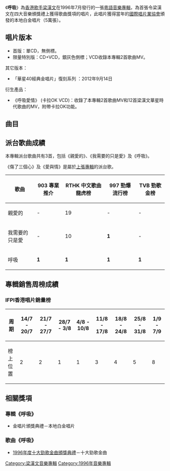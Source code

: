 {{Infobox album
| name       = 呼吸
| type       = [[專輯|專輯]]
| artist     = [[梁漢文|梁漢文]]
| cover      = Breathe-Edmond_Leung.jpg
| caption    = 首版封面
<!-- 未知參數 | background = green -->
| released   = 1996年7月
| genre      = 粵語流行
| label      = [[華星唱片|華星唱片]]
| length     = 
| producer   = 
| reviews    = 
| prev_title = [[抱著你感覺很好_(梁漢文專輯)|抱著你感覺很好]]
| prev_year  = 1995
| next_title = [[偷吻_(梁漢文專輯)|偷吻]]
| next_year  = 1997
}}
《'''呼吸'''》為[[香港|香港]][[歌手|歌手]][[梁漢文|梁漢文]]在1996年7月發行的一張[[粵語|粵語]][[音樂專輯|音樂專輯]]，為首張令梁漢文在四大音樂頒獎禮上獲得歌曲獎項的唱片，此唱片獲得當年的[[國際唱片業協會|國際唱片業協會]]頒發的本地白金唱片（5萬張）。

== 唱片版本 ==

*首版：單CD，無側標。
*限量特別版：CD+VCD，銀灰色側標；VCD收錄本專輯2首歌曲MV。
其它版本：
*「華星40經典金唱片」復刻系列 ：2012年9月14日
衍生產品：
*《呼吸愛情》 (卡拉OK VCD)：收錄了本專輯2首歌曲MV和12首梁漢文華星時代歌曲的MV，附帶卡拉OK功能。

==曲目==
{{Tracklist

| font_size = 100%

| title1 = 呼吸
| music1 = 趙增熹
| lyrics1 = 陳少琪
| arranger1 = 金培達
| producer1 = 趙增熹
| longnote1 = 第三主打

| title2 = 可不可不可以
| music2 = 黃韻玲
| lyrics2 = 郭啟華
| arranger2 = 伍樂城
| producer2 = 趙增熹

| title3 = 親愛的
| music3 = C.Y. Kong
| lyrics3 = 黃偉文
| arranger3 = C.Y. Kong
| producer3 = 陳德建
| longnote3 = 第一主打

| title4 = 失戀一萬次
| music4 = 金培達
| lyrics4 = 李敏
| arranger4 = 金培達
| producer4 = 陳德建

| title5 = 懲罰我
| music5 = 袁惟仁
| lyrics5 = 周禮茂
| arranger5 = 錢幽蘭
| producer5 = 袁惟仁

| title6 = 傷了三個心<br>(我想我大概錯了)
| music6 = 黃丹儀
| lyrics6 = 李敏
| arranger6 = Robert Seng
| producer6 = 陳德建

| title7 = 愛與情<br>(Acoustic Version)
| music7 = 李偲菘
| lyrics7 = 林夕
| arranger7 = Joey Villanueva
| producer7 = 陳德建

| title8 = 我需要的只是愛
| music8 = 李偲菘
| lyrics8 = 林夕
| arranger8 = 劉諾生
| producer8 = 陳德建
| longnote8 = 第二主打

| title9 = 我要先飛
| music9 = 葉良俊
| lyrics9 = 潘源良
| arranger9 = 趙增熹
| producer9 = 趙增熹

| title10 = 我錯
| music10 = 劉祖德
| lyrics10 = 李敏
| arranger10 = Joey Villanueva
| producer10 = 陳德建

| title11 = 為明日爭氣
| music11 = 陳德建
| lyrics11 = 張美賢
| arranger11 = Robert Seng
| producer11 = 陳德建
| longnote11 = 電視劇<刑事偵緝檔案II>主題曲

| title12 = 濃情色香味
| music12 = 馮正
| lyrics12 = 馮正
| arranger12 = 伍樂城
| producer12 = 趙增熹

| title13 = 傷了三個心<br>(鋼琴別戀版)
| music13 = 黃丹儀
| lyrics13 = 李敏
| arranger13 = 黃丹儀
| producer13 = 陳德建

| title14 = 可不可不可以<br>(Piano Version)
| music14 = 黃韻玲
| lyrics14 = 郭啟華
| arranger14 = 黃韻玲
| producer14 = 黃韻玲
}}


{{Tracklist
| collapsed = yes
| headline = 限量特別版 附贈VCD
| total_length = 

| title1 = 我需要的只是愛MV

| title2 = 呼吸MV
}}

==派台歌曲成績==
本專輯派台歌曲共有3首，包括《親愛的》、《我需要的只是愛》及《呼吸》。

《傷了三個心》及《愛與情》是屬於[[抱著你感覺很好_(梁漢文專輯)|上張專輯]]的派台歌。
{| class="wikitable"
|-
!歌曲||903 專業推介||RTHK 中文歌曲龍虎榜||997 勁爆流行榜||TVB 勁歌金榜
|-
| 親愛的 || - || 19 || - || -
|-
| 我需要的只是愛 ||- || 10 || '''1''' || -
|-
| 呼吸 || '''1''' || '''1''' || '''1''' || '''1'''
|}

==專輯銷售周榜成績==
===IFPI香港唱片銷量榜===
{|class="wikitable"
!周期!!14/7 - 20/7!!21/7 - 27/7!!28/7 - 3/8!!4/8 - 10/8!!11/8 - 17/8!!18/8 - 24/8!!25/8 - 31/8!!1/9 - 7/9
|-
!榜上位置!!2!!2!!1!!1!!3!!4!!5!!8
|}

==相關獎項==
=== 專輯《呼吸》===
*金唱片頒獎典禮－本地白金唱片

=== 歌曲《呼吸》===
*[[1996年度十大勁歌金曲得獎名單|1996年度十大勁歌金曲頒獎典禮]]－十大勁歌金曲

{{梁漢文}}
[[Category:梁漢文音樂專輯|Category:梁漢文音樂專輯]]
[[Category:1996年音樂專輯|Category:1996年音樂專輯]]